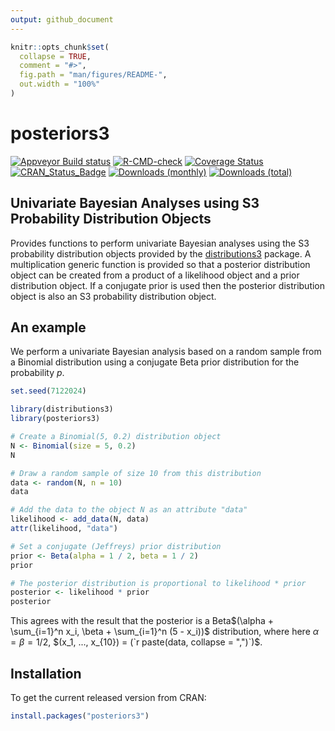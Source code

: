 ```yaml
---
output: github_document
---
```


<!-- README.md is generated from README.Rmd. Please edit that file -->

```r
knitr::opts_chunk$set(
  collapse = TRUE,
  comment = "#>",
  fig.path = "man/figures/README-",
  out.width = "100%"
)
```

# posteriors3 

[![Appveyor Build status](https://ci.appveyor.com/api/projects/status/99jojhgk9t4agdmv/branch/main?svg=true)](https://ci.appveyor.com/project/paulnorthrop/posteriors3/branch/main)
[![R-CMD-check](https://github.com/paulnorthrop/posteriors3/actions/workflows/R-CMD-check.yaml/badge.svg)](https://github.com/paulnorthrop/posteriors3/actions/workflows/R-CMD-check.yaml)
[![Coverage Status](https://codecov.io/github/paulnorthrop/posteriors3/coverage.svg?branch=master)](https://app.codecov.io/github/paulnorthrop/posteriors3?branch=master)
[![CRAN_Status_Badge](https://www.r-pkg.org/badges/version/posteriors3)](https://cran.r-project.org/package=posteriors3)
[![Downloads (monthly)](https://cranlogs.r-pkg.org/badges/posteriors3?color=brightgreen)](https://cran.r-project.org/package=posteriors3)
[![Downloads (total)](https://cranlogs.r-pkg.org/badges/grand-total/posteriors3?color=brightgreen)](https://cran.r-project.org/package=posteriors3)

## Univariate Bayesian Analyses using S3 Probability Distribution Objects

Provides functions to perform univariate Bayesian analyses using the S3 probability distribution objects provided by the [distributions3](https://cran.r-project.org/package=distributions3) package. A multiplication generic function is provided so that a posterior distribution object can be created from a product of a likelihood object and a prior distribution object. If a conjugate prior is used then the posterior distribution object is also an S3 probability distribution object. 

## An example

We perform a univariate Bayesian analysis based on a random sample from a Binomial distribution using a conjugate Beta prior distribution for the probability $p$.

```r
set.seed(7122024)
```

```r
library(distributions3)
library(posteriors3)

# Create a Binomial(5, 0.2) distribution object
N <- Binomial(size = 5, 0.2)
N

# Draw a random sample of size 10 from this distribution
data <- random(N, n = 10)
data

# Add the data to the object N as an attribute "data"
likelihood <- add_data(N, data)
attr(likelihood, "data")

# Set a conjugate (Jeffreys) prior distribution
prior <- Beta(alpha = 1 / 2, beta = 1 / 2)
prior

# The posterior distribution is proportional to likelihood * prior
posterior <- likelihood * prior
posterior
```

This agrees with the result that the posterior is a Beta$(\alpha + \sum_{i=1}^n x_i, \beta + \sum_{i=1}^n (5 - x_i))$ distribution, where here $\alpha = \beta = 1/2$, $(x_1, ..., x_{10}) = (`r paste(data, collapse = ",")`)$.

## Installation

To get the current released version from CRAN:

```r
install.packages("posteriors3")
```
